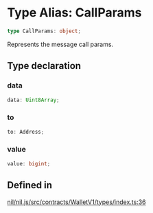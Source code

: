 # Type Alias: CallParams

```ts
type CallParams: object;
```

Represents the message call params.

## Type declaration

### data

```ts
data: Uint8Array;
```

### to

```ts
to: Address;
```

### value

```ts
value: bigint;
```

## Defined in

[nil/nil.js/src/contracts/WalletV1/types/index.ts:36](https://github.com/NilFoundation/nil.js/blob/d8bba16997233f201c54e5c49ccea4dad0518b53/src/contracts/WalletV1/types/index.ts#L36)

